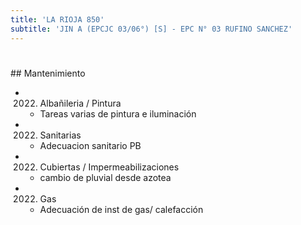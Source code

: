 ```yaml
---
title: 'LA RIOJA 850'
subtitle: 'JIN A (EPCJC 03/06°) [S] - EPC N° 03 RUFINO SANCHEZ'
---
```


#


 ## Mantenimiento

*  (2022) Albañileria / Pintura 
    + Tareas varias de pintura e iluminación

*  (2022) Sanitarias 
    + Adecuacion sanitario PB

*  (2022) Cubiertas / Impermeabilizaciones 
    + cambio de pluvial desde azotea

*  (2022) Gas 
    + Adecuación de inst de gas/ calefacción



